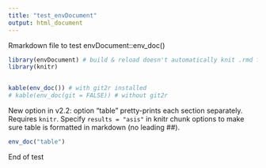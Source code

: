 ```yaml
---
title: "test_envDocument"
output: html_document
---
```


Rmarkdown file to test envDocument::env_doc()

```r
library(envDocument) # build & reload doesn't automatically knit .rmd files
library(knitr)


kable(env_doc()) # with git2r installed
# kable(env_doc(git = FALSE)) # without git2r
```

New option in v2.2: option "table" pretty-prints each section separately.
Requires `knitr`.  Specify `results = "asis"` in knitr chunk options to make sure
table is formatted in markdown (no leading ##).

```r
env_doc("table")
```

End of test